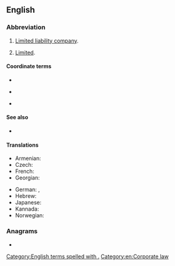 {{also|LTD}}
==English==

===Abbreviation===
{{rfc-header|Abbreviation}}
{{head|en|abbreviation}}

# {{lb|en|British}} [[limited liability company|Limited liability company]].
# [[limited|Limited]].

====Coordinate terms====
* {{l|en|LLC}}
* {{sense|UK}} {{l|en|PLC}}
* {{sense|USA}} {{l|en|Inc.}}

====See also====
* {{l|en|Co.}}

====Translations====
{{trans-top}}
* Armenian: {{t+|hy|ՍՊԸ}}
* Czech: {{t+|cs|spol. s r. o.}}
* French: {{t+|fr|SARL}}
* Georgian: {{t|ka|შპს}}
{{trans-mid}}
* German: {{t+|de|GmbH}}, {{t|de|G. m. b. H.}}
* Hebrew: {{t|he|"בע"מ|sc=Hebr}}
* Japanese: {{t+|ja|有|tr=yū}}
* Kannada: {{t+|kn|ನಿ|sc=Knda}}
* Norwegian: {{t+|no|AS}}
{{trans-bottom}}

===Anagrams===
* {{anagrams|en|DLT|DTL|TLD}}

[[Category:English terms spelled with .]]
[[Category:en:Corporate law]]